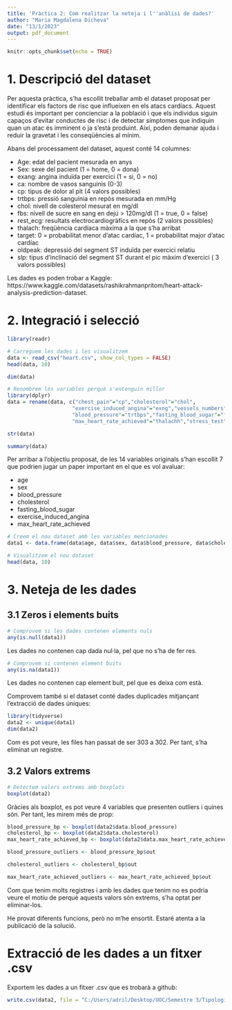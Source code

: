 ---
title: 'Pràctica 2: Com realitzar la neteja i l''anàlisi de dades?'
author: "Maria Magdalena Dicheva"
date: "13/1/2023"
output: pdf_document
---

```{r setup, include=FALSE}
knitr::opts_chunk$set(echo = TRUE)
```

# 1. Descripció del dataset

Per aquesta pràctica, s'ha escollit treballar amb el dataset proposat per identificar els factors de risc que influeixen en els atacs cardíacs. Aquest estudi és important per concienciar a la població i que els individus siguin capaços d'evitar conductes de risc i de detectar símptomes que indiquin quan un atac és imminent o ja s'està produint. Així, poden demanar ajuda i reduir la gravetat i les conseqüències al mínim.

Abans del processament del dataset, aquest conté 14 columnes:

- Age: edat del pacient mesurada en anys
- Sex: sexe del pacient (1 = home, 0 = dona)
- exang: angina induïda per exercici (1 = si, 0 = no)
- ca: nombre de vasos sanguinis (0-3)
- cp: tipus de dolor al pit (4 valors possibles)
- trtbps: pressió sanguínia en repòs mesurada en mm/Hg
- chol: nivell de colesterol mesurat en mg/dl
- fbs: nivell de sucre en sang en dejú > 120mg/dl (1 = true, 0 = false)
- rest_ecg: resultats electrocardiogràfics en repòs (2 valors possibles)
- thalach: freqüència cardíaca màxima a la que s'ha arribat
- target: 0 = probabilitat menor d'atac cardíac, 1 = probabilitat major d'atac cardíac
- oldpeak: depressió del segment ST induïda per exercici relatiu
- slp: tipus d'inclinació del segment ST durant el pic màxim d'exercici ( 3 valors possibles)

Les dades es poden trobar a Kaggle: https://www.kaggle.com/datasets/rashikrahmanpritom/heart-attack-analysis-prediction-dataset.

# 2. Integració i selecció
```{r}
library(readr)
```


```{r}
# Carreguem les dades i les visualitzem
data <- read_csv("heart.csv", show_col_types = FALSE)
head(data, 10)
```
```{r}
dim(data)
```
```{r}
# Renombrem les variables perquè s'entenguin millor
library(dplyr)
data = rename(data, c("chest_pain"="cp","cholesterol"="chol",
                     "exercise_induced_angina"="exng","vessels_numbers"="caa",
                     "blood_pressure"="trtbps","fasting_blood_sugar"="fbs",
                     "max_heart_rate_achieved"="thalachh","stress_test"="thall"))
```




```{r}
str(data)
```
```{r}
summary(data)
```


Per arribar a l'objectiu proposat, de les 14 variables originals s'han escollit 7 que podrien jugar un paper important en el que es vol avaluar:

- age
- sex
- blood_pressure
- cholesterol
- fasting_blood_sugar
- exercise_induced_angina
- max_heart_rate_achieved

```{r}
# Creem el nou dataset amb les variables mencionades
data1 <- data.frame(data$age, data$sex, data$blood_pressure, data$cholesterol, data$fasting_blood_sugar, data$max_heart_rate_achieved, data$exercise_induced_angina)
```

```{r}
# Visualitzem el nou dataset
head(data, 10)
```


# 3. Neteja de les dades
## 3.1 Zeros i elements buits
```{r}
# Comprovem si les dades contenen elements nuls
any(is.null(data1))
```
Les dades no contenen cap dada nul·la, pel que no s'ha de fer res.

```{r}
# Comprovem si contenen element buits
any(is.na(data1))
```
Les dades no contenen cap element buit, pel que es deixa com està.

Comprovem també si el dataset conté dades duplicades mitjançant l'extracció de dades úniques:
```{r}
library(tidyverse)
data2 <- unique(data1)
dim(data2)
```
Com es pot veure, les files han passat de ser 303 a 302. Per tant, s'ha eliminat un registre.

## 3.2 Valors extrems
```{r}
# Detectem valors extrems amb boxplots
boxplot(data2)
```
Gràcies als boxplot, es pot veure 4 variables que presenten outliers i quines són. Per tant, les mirem més de prop:

```{r}
blood_pressure_bp <- boxplot(data2$data.blood_pressure)
cholesterol_bp <- boxplot(data2$data.cholesterol)
max_heart_rate_achieved_bp <- boxplot(data2$data.max_heart_rate_achieved)
```

```{r}
blood_pressure_outliers <- blood_pressure_bp$out
```
```{r}
cholesterol_outliers <- cholesterol_bp$out
```
```{r}
max_heart_rate_achieved_outliers <- max_heart_rate_achieved_bp$out
```
Com que tenim molts registres i amb les dades que tenim no es podria veure el motiu de perquè aquests valors són extrems, s'ha optat per eliminar-los.

He provat diferents funcions, però no m'he ensortit. Estaré atenta a la publicació de la solució.

# Extracció de les dades a un fitxer .csv

Exportem les dades a un fitxer .csv que es trobarà a github:

```{r}
write.csv(data2, file = "C:/Users/adril/Desktop/UOC/Semestre 3/Tipologia i cicle de les dades/PRA2/dades_finals.csv", row.names = FALSE)
```


